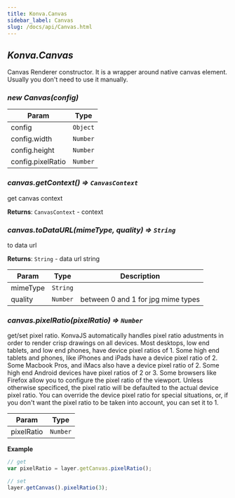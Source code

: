 ```yaml
---
title: Konva.Canvas
sidebar_label: Canvas
slug: /docs/api/Canvas.html
---
```


<a name="Konva.Canvas"></a>

## *Konva.Canvas*
Canvas Renderer constructor. It is a wrapper around native canvas element.
Usually you don't need to use it manually.


<a name="new_Konva.Canvas_new"></a>

### *new Canvas(config)*


| Param | Type |
| --- | --- |
| config | <code>Object</code> | 
| config.width | <code>Number</code> | 
| config.height | <code>Number</code> | 
| config.pixelRatio | <code>Number</code> | 

<a name="Konva.Canvas+getContext"></a>

### *canvas.getContext() ⇒ <code>CanvasContext</code>*
get canvas context


**Returns**: <code>CanvasContext</code> - context  
<a name="Konva.Canvas+toDataURL"></a>

### *canvas.toDataURL(mimeType, quality) ⇒ <code>String</code>*
to data url


**Returns**: <code>String</code> - data url string  

| Param | Type | Description |
| --- | --- | --- |
| mimeType | <code>String</code> |  |
| quality | <code>Number</code> | between 0 and 1 for jpg mime types |

<a name="Konva.Canvas+pixelRatio"></a>

### *canvas.pixelRatio(pixelRatio) ⇒ <code>Number</code>*
get/set pixel ratio.
KonvaJS automatically handles pixel ratio adustments in order to render crisp drawings
 on all devices. Most desktops, low end tablets, and low end phones, have device pixel ratios
 of 1.  Some high end tablets and phones, like iPhones and iPads have a device pixel ratio
 of 2.  Some Macbook Pros, and iMacs also have a device pixel ratio of 2.  Some high end Android devices have pixel
 ratios of 2 or 3.  Some browsers like Firefox allow you to configure the pixel ratio of the viewport.  Unless otherwise
 specificed, the pixel ratio will be defaulted to the actual device pixel ratio.  You can override the device pixel
 ratio for special situations, or, if you don't want the pixel ratio to be taken into account, you can set it to 1.



| Param | Type |
| --- | --- |
| pixelRatio | <code>Number</code> | 

**Example**  
```js
// get
var pixelRatio = layer.getCanvas.pixelRatio();

// set
layer.getCanvas().pixelRatio(3);
```

  